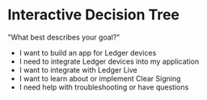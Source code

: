 # Interactive Decision Tree

"What best describes your goal?"
- I want to build an app for Ledger devices
- I need to integrate Ledger devices into my application
- I want to integrate with Ledger Live
- I want to learn about or implement Clear Signing
- I need help with troubleshooting or have questions